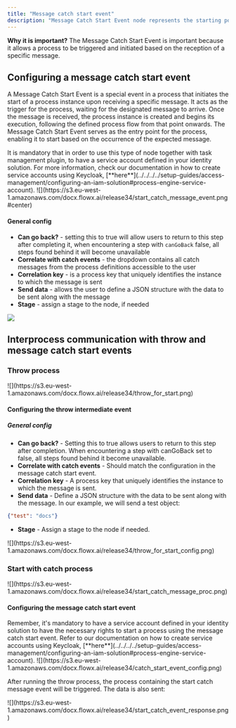 ```yaml
---
title: "Message catch start event"
description: "Message Catch Start Event node represents the starting point for a process instance based on the receipt of a specific message. When this event is triggered by receiving the designated message, it initiates the execution of the associated process."
---
```


**Why it is important?** The Message Catch Start Event is important because it allows a process to be triggered and initiated based on the reception of a specific message.

## Configuring a message catch start event

A Message Catch Start Event is a special event in a process that initiates the start of a process instance upon receiving a specific message. It acts as the trigger for the process, waiting for the designated message to arrive. Once the message is received, the process instance is created and begins its execution, following the defined process flow from that point onwards. The Message Catch Start Event serves as the entry point for the process, enabling it to start based on the occurrence of the expected message.

<Warning>
It is mandatory that in order to use this type of node together with task management plugin, to have a service account defined in your identity solution. For more information, check our documentation in how to create service accounts using Keycloak, [**here**](../../../../setup-guides/access-management/configuring-an-iam-solution#process-engine-service-account).
</Warning>

<Frame>
![](https://s3.eu-west-1.amazonaws.com/docx.flowx.ai/release34/start_catch_message_event.png#center)
</Frame>

#### General config

* **Can go back?** - setting this to true will allow users to return to this step after completing it, when encountering a step with `canGoBack` false, all steps found behind it will become unavailable
* **Correlate with catch events** - the dropdown contains all catch messages from the process definitions accessible to the user
* **Correlation key** - is a process key that uniquely identifies the instance to which the message is sent
* **Send data** - allows the user to define a JSON structure with the data to be sent along with the message
* **Stage** - assign a stage to the node, if needed

<Frame>

![](https://s3.eu-west-1.amazonaws.com/docx.flowx.ai/building-blocks/node/message_catch_start_config.png)

</Frame>

## Interprocess communication with throw and message catch start events

### Throw process

<Frame>
![](https://s3.eu-west-1.amazonaws.com/docx.flowx.ai/release34/throw_for_start.png)
</Frame>

#### Configuring the throw intermediate event

##### General config

* **Can go back?**  - Setting this to true allows users to return to this step after completion. When encountering a step with canGoBack set to false, all steps found behind it become unavailable.
* **Correlate with catch events** - Should match the configuration in the message catch start event.
* **Correlation key** - A process key that uniquely identifies the instance to which the message is sent.
* **Send data** - Define a JSON structure with the data to be sent along with the message. In our example, we will send a test object:

```json
{"test": "docs"}
```
* **Stage** - Assign a stage to the node if needed.

<Frame>
![](https://s3.eu-west-1.amazonaws.com/docx.flowx.ai/release34/throw_for_start_config.png)
</Frame>

### Start with catch process

<Frame>
![](https://s3.eu-west-1.amazonaws.com/docx.flowx.ai/release34/start_catch_message_proc.png)
</Frame>

#### Configuring the message catch start event

<Info>
Remember, it's mandatory to have a service account defined in your identity solution to have the necessary rights to start a process using the message catch start event. Refer to our documentation on how to create service accounts using Keycloak, [**here**](../../../../setup-guides/access-management/configuring-an-iam-solution#process-engine-service-account).
</Info>

<Frame>
![](https://s3.eu-west-1.amazonaws.com/docx.flowx.ai/release34/catch_start_event_config.png)
</Frame>

After running the throw process, the process containing the start catch message event will be triggered. The data is also sent:

<Frame>
![](https://s3.eu-west-1.amazonaws.com/docx.flowx.ai/release34/start_catch_event_response.png)
</Frame>